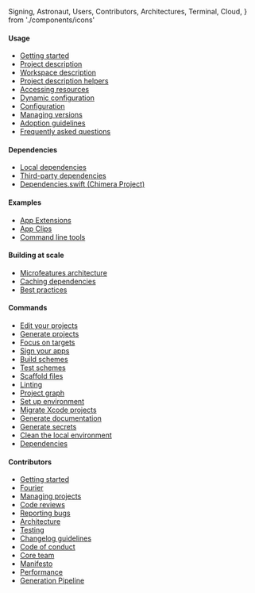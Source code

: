   Signing,
  Astronaut,
  Users,
  Contributors,
  Architectures,
  Terminal,
  Cloud,
} from './components/icons'

#### Usage

- [Getting started](/docs/usage/getting-started/)
- [Project description](/docs/usage/project-description/)
- [Workspace description](/docs/usage/workspace-description/)
- [Project description helpers](/docs/usage/helpers/)
- [Accessing resources](/docs/usage/resources/)
- [Dynamic configuration](/docs/usage/dynamic-configuration/)
- [Configuration](/docs/usage/config/)
- [Managing versions](/docs/usage/managing-versions/)
- [Adoption guidelines](/docs/usage/adoption-guidelines/)
- [Frequently asked questions](/docs/usage/faq/)

#### Dependencies

- [Local dependencies](/docs/dependencies/local/)
- [Third-party dependencies](/docs/dependencies/third-party/)
- [Dependencies.swift (Chimera Project)](/docs/dependencies/dependencies/)

#### Examples

- [App Extensions](/docs/examples/app-extensions/)
- [App Clips](/docs/examples/app-clips/)
- [Command line tools](/docs/examples/command-line-tools/)

#### Building at scale

- [Microfeatures architecture](/docs/building-at-scale/microfeatures/)
- [Caching dependencies](/docs/building-at-scale/caching/)
- [Best practices](/docs/building-at-scale/best-practices/)

#### Commands

- [Edit your projects](/docs/commands/edit/)
- [Generate projects](/docs/commands/generate/)
- [Focus on targets](/docs/commands/focus/)
- [Sign your apps](/docs/commands/signing/)
- [Build schemes](/docs/commands/build/)
- [Test schemes](/docs/commands/test/)
- [Scaffold files](/docs/commands/scaffold/)
- [Linting](/docs/commands/linting/)
- [Project graph](/docs/commands/graph/)
- [Set up environment](/docs/commands/up/)
- [Migrate Xcode projects](/docs/commands/migration/)
- [Generate documentation](/docs/commands/doc/)
- [Generate secrets](/docs/commands/secret/)
- [Clean the local environment](/docs/commands/clean/)
- [Dependencies](/docs/commands/dependencies/)

#### Contributors

- [Getting started](/docs/contribution/getting-started/)
- [Fourier](/docs/contribution/fourier/)
- [Managing projects](/docs/contribution/managing-projects/)
- [Code reviews](/docs/contribution/code-reviews/)
- [Reporting bugs](/docs/contribution/reporting-bugs/)
- [Architecture](/docs/contribution/architecture/)
- [Testing](/docs/contribution/testing-strategy/)
- [Changelog guidelines](/docs/contribution/changelog-guidelines/)
- [Code of conduct](https://github.com/tuist/tuist/blob/master/CODE_OF_CONDUCT.md)
- [Core team](/docs/contribution/core-team/)
- [Manifesto](/docs/contribution/manifesto/)
- [Performance](/docs/contribution/performance/)
- [Generation Pipeline](/docs/contribution/generation-pipeline/)
